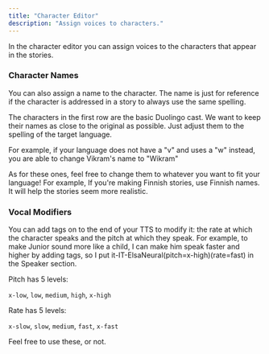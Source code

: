 ```yaml
---
title: "Character Editor"
description: "Assign voices to characters."
---
```


In the character editor you can assign voices to the characters that appear in the stories.

### Character Names
You can also assign a name to the character. The name is just for reference if the character is addressed in a story
to always use the same spelling.

The characters in the first row are the basic Duolingo cast. We want to keep their names
as close to the original as possible. Just adjust them to the spelling of the target language.

For example, if your language does not have a "v" and uses a "w" instead, you are able to change Vikram's name to "Wikram"

As for these ones, feel free to change them to whatever you want to fit your language! For example, If you're making
Finnish stories, use Finnish names. It will help the stories seem more realistic.

### Vocal Modifiers

You can add tags on to the end of your TTS to modify it: the rate at which the character speaks and the pitch at which they speak. For example, to make Junior sound more like a child, I can make him speak faster and higher by adding tags, so I put  it-IT-ElsaNeural(pitch=x-high)(rate=fast) in the Speaker section.

Pitch has 5 levels:

`x-low`, `low`, `medium`, `high`, `x-high`

Rate has 5 levels:

`x-slow`, `slow`, `medium`, `fast`, `x-fast`

Feel free to use these, or not.